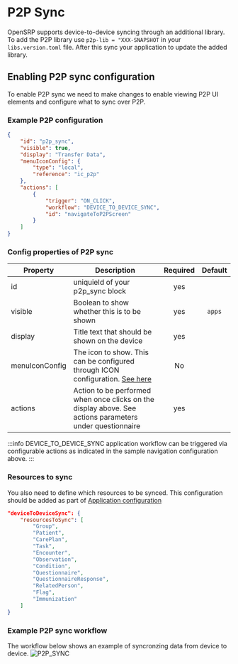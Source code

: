 # P2P Sync

OpenSRP supports device-to-device syncing through an additional library. To add the P2P library use ```p2p-lib = "XXX-SNAPSHOT``` in your `libs.version.toml` file. After this sync your application to update the added library.

## Enabling P2P sync configuration

To enable P2P sync we need to make changes to enable viewing P2P UI elements and configure what to sync over P2P.

### Example P2P configuration

```json
{
    "id": "p2p_sync",
    "visible": true,
    "display": "Transfer Data",
    "menuIconConfig": {
        "type": "local",
        "reference": "ic_p2p"
    },
    "actions": [
        {
            "trigger": "ON_CLICK",
            "workflow": "DEVICE_TO_DEVICE_SYNC",
            "id": "navigateToP2PScreen"
        }
    ]
}
```

### Config properties of P2P sync

|Property | Description | Required | Default |
|--|--|:--:|:--:|
id | uniquieId of your p2p_sync block | yes |  |
visible | Boolean to show whether this is to be shown | yes | `apps` |
display | Title text that should be shown on the device | yes | |
menuIconConfig | The icon to show. This can be configured through ICON configuration. [See here](https://docs.opensrp.io/engineering/android-app/configuring/config-types/widget#how-to-use-button-with-icon-and-copy-ability) | No  |  |
actions |  Action to be performed when once clicks on the display above. See actions parameters under questionnaire | yes | |

:::info
DEVICE_TO_DEVICE_SYNC application workflow can be triggered via configurable actions as indicated in the sample navigation configuration above.
:::

### Resources to sync

You also need to define which resources to be synced. This configuration should be added as part of [Application configuration](https://docs.opensrp.io/engineering/android-app/configuring/config-types/application)

``` json
"deviceToDeviceSync": {
    "resourcesToSync": [
        "Group",
        "Patient",
        "CarePlan",
        "Task",
        "Encounter",
        "Observation",
        "Condition",
        "Questionnaire",
        "QuestionnaireResponse",
        "RelatedPerson",
        "Flag",
        "Immunization"
    ]
}
```

### Example P2P sync workflow

The workflow below shows an example of syncronzing data from device to device.
![P2P_SYNC](/img/p2p.png)
